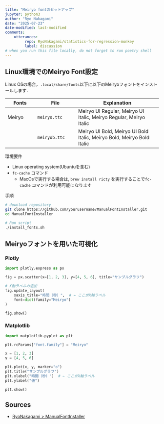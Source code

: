 ```yaml
---
title: "Meiryo fontのセットアップ"
jupyter: python3
author: "Ryo Nakagami"
date: "2025-07-23"
date-modified: last-modified
comments:
    utterances:
         repo: RyoNakagami/statistics-for-regression-monkey
         label: discussion
# when you run this file locally, do not forget to run poetry shell
---
```


## Linux環境でのMeiryo Font設定

Linux OSの場合，`.local/share/fonts`以下に以下のMeiryoフォントをインストールします．

:::: {.no-border-top-table}

|Fonts| 	File| 	Explanation|
|-----|-------|--------------|
|Meiryo |`meiryo.ttc`| 	Meiryo UI Regular, Meiryo UI Italic, Meiryo Regular, Meiryo Italic|
|	      |`meiryob.ttc`| 	Meiryo UI Bold, Meiryo UI Bold Italic, Meiryo Bold, Meiryo Bold Italic|


::::

[環境要件]{.mini-section}

- Linux operating system(Ubuntuを含む)
- `fc-cache` コマンド
  - MacOsで実行する場合は, `brew install ricty` を実行することで`fc-cache` コマンドが利用可能になります

[手順]{.mini-section}

```bash
# download repository
git clone https://github.com/yourusername/ManualFontInstaller.git
cd ManualFontInstaller

# Run script
./install_fonts.sh
```

## Meiryoフォントを用いた可視化
### Plotly

```python
import plotly.express as px

fig = px.scatter(x=[1, 2, 3], y=[4, 5, 6], title="サンプルグラフ")

# X軸ラベルの追加
fig.update_layout(
    xaxis_title="時間（秒）",  # ← ここがX軸ラベル
    font=dict(family="Meiryo")
)

fig.show()
```

### Matplotlib

```python
import matplotlib.pyplot as plt

plt.rcParams["font.family"] = "Meiryo"

x = [1, 2, 3]
y = [4, 5, 6]

plt.plot(x, y, marker="o")
plt.title("サンプルグラフ")
plt.xlabel("時間（秒）")  # ← ここがX軸ラベル
plt.ylabel("値")

plt.show()
```





## Sources

- [RyoNakagami > ManualFontInstaller](https://github.com/RyoNakagami/ManualFontInstaller)